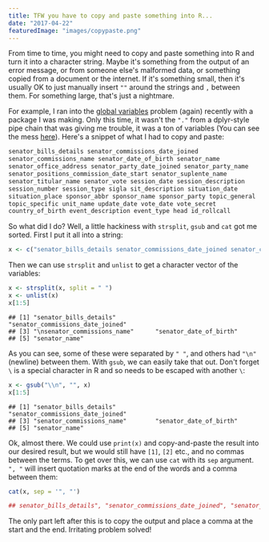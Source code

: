 ```yaml
---
title: TFW you have to copy and paste something into R...
date: "2017-04-22"
featuredImage: "images/copypaste.png"
---
```


From time to time, you might need to copy and paste something into R and turn it into a character string. Maybe it's something from the output of an error message, or from someone else's malformed data, or something copied from a document or the internet. If it's something small, then it's usually OK to just manually insert `""` around the strings and `,` between them. For something large, that's just a nightmare.

For example, I ran into the [global variables](https://stackoverflow.com/questions/9439256/how-can-i-handle-r-cmd-check-no-visible-binding-for-global-variable-notes-when) problem (again) recently with a package I was making. Only this time, it wasn't the `"."` from a dplyr-style pipe chain that was giving me trouble, it was a ton of variables (You can see the mess [here](https://github.com/RobertMyles/congressbr/blob/master/R/util.R)). Here's a snippet of what I had to copy and paste:

```r
senator_bills_details senator_commissions_date_joined
senator_commissions_name senator_date_of_birth senator_name
senator_office_address senator_party_date_joined senator_party_name
senator_positions_commission_date_start senator_suplente_name
senator_titular_name senator_vote session_date session_description
session_number session_type sigla sit_description situation_date
situation_place sponsor_abbr sponsor_name sponsor_party topic_general
topic_specific unit_name update_date vote_date vote_secret
country_of_birth event_description event_type head id_rollcall
```

So what did I do? Well, a little hackiness with `strsplit`, `gsub` and `cat` got me sorted. First I put it all into a string:

```r
x <- c("senator_bills_details senator_commissions_date_joined senator_commissions_name senator_date_of_birth senator_name senator_office_address senator_party_date_joined senator_party_name senator_positions_commission_date_start senator_suplente_name senator_titular_name senator_vote session_date session_description session_number session_type sigla sit_description situation_date situation_place sponsor_abbr sponsor_name sponsor_party topic_general topic_specific unit_name update_date vote_date vote_secret country_of_birth event_description event_type head id_rollcall")
```

Then we can use `strsplit` and `unlist` to get a character vector of the variables:

```r
x <- strsplit(x, split = " ")
x <- unlist(x)
x[1:5]
```

```
## [1] "senator_bills_details"           "senator_commissions_date_joined"
## [3] "\nsenator_commissions_name"      "senator_date_of_birth"
## [5] "senator_name"
```

As you can see, some of these were separated by `" "`, and others had `"\n"` (newline) between them. With `gsub`, we can easily take that out. Don't forget `\` is a special character in R and so needs to be escaped with another `\`:

```r
x <- gsub("\\n", "", x)
x[1:5]
```

```
## [1] "senator_bills_details"           "senator_commissions_date_joined"
## [3] "senator_commissions_name"        "senator_date_of_birth"
## [5] "senator_name"
```

Ok, almost there. We could use `print(x)` and copy-and-paste the result into our desired result, but we would still have `[1]`, `[2]` etc., and no commas between the terms. To get over this, we can use `cat` with its `sep` argument. `", "` will insert quotation marks at the end of the words and a comma between them:

```r
cat(x, sep = '", "')
```

```r
## senator_bills_details", "senator_commissions_date_joined", "senator_commissions_name", "senator_date_of_birth", "senator_name", "senator_office_address", "senator_party_date_joined", "senator_party_namesenator_positions_commission_date_start", "senator_suplente_namesenator_titular_name", "senator_vote", "session_date", "session_descriptionsession_number", "session_type", "sigla", "sit_description", "situation_datesituation_place", "sponsor_abbr", "sponsor_name", "sponsor_party", "topic_generaltopic_specific", "unit_name", "update_date", "vote_date", "vote_secretcountry_of_birth", "event_description", "event_type", "head", "id_rollcall
```

The only part left after this is to copy the output and place a comma at the start and the end. Irritating problem solved!
